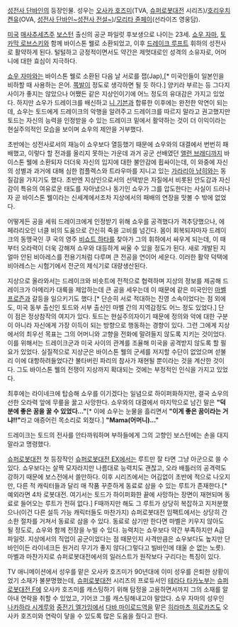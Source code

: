 [[성전사 단바인]]의 등장인물. 성우는 [[오사카 호즈미]](TVA, [[슈퍼로봇대전]] 시리즈)/[[호리우치 켄유]](OVA, [[성전사 단바인~성전사 전설~]])/[[모리타 쥰페이]](선라이즈 영웅담).

[[미국]] [[매사추세츠]]주 [[보스턴]] 출신의 공군 파일럿 후보생으로 나이는 23세. [[쇼우 자마]], [[토카막 로브스키]]와 함께 바이스톤 웰로 소환되었고, 이후 [[드레이크 루프트]] 휘하의 성전사로 활약하게 된다. 
털털하고 긍정적이면서도 약간은 제멋대로인 성격의 소유자로, 어머니에 대한 효심이 지극하다. 

[[쇼우 자마]]와는 바이스톤 웰로 소환된 다음 날 서로를 잽(Jap),[* 미국인들이 일본인을 비하할 때 사용하는 은어. [[쪽발이]] 정도로 생각하면 될 듯 하다.] 양키라 부르는 등 그다지 사이가 좋지는 않았으나 어쨌든 같은 지상인이기에 어느 정도의 유대감은 가지고 있었다. 하지만 쇼우가 드레이크를 배신하고 [[니 기븐]]과 합류한 이후에는 완전한 악연이 되는데, 쇼우는 토드에게 드레이크의 악행을 알려주고 드레이크를 따르지 말라고 권고했지만 토드는 자신의 능력을 인정받을 수 있는 드레이크 밑에서 활약하는 것이 더 이익이라는 현실주의적인 모습을 보이며 쇼우의 제안을 거부했다.

초반에는 성전사로서의 재능이 쇼우보다 열등했기 때문에 쇼우와의 대결에서 번번히 패배했고, 이렇다 할 전과를 올리지 못하는 가운데 과거 공군 선배였던 [[앨런 브래디]]까지 바이스톤 웰에 소환되자 더더욱 자신의 입지에 대한 불안감에 휩싸이는데, 이 와중에 자신의 성별과 과거에 대해 심한 컴플렉스와 트라우마를 지니고 있는 [[가라리아 냠히]]와는 동질감을 가지기도 했다. 초반엔 지상인으로서의 선택받은 자질에서 비롯된 안도감과 자신감이 특유의 여유로운 태도를 자아냈으나 동기인 쇼우가 그를 압도한다는 사실이 드러나자 곧 바이스톤 웰이라는 신세계에서조차 지상에서의 패배의 연장을 맛볼 수 밖에 없었다. 

어떻게든 공을 세워 드레이크에게 인정받기 위해 쇼우를 공격했다가 격추당했으나, 에 페라리오인 너클 비의 도움으로 간신히 죽을 고비를 넘긴다. 몸이 회복되자마자 드레이크의 동맹국인 쿠 국의 영주 [[비쇼트 하타]]를 찾아가 그의 휘하에서 싸우게 되는데, 이 때부터 오라력이 더욱 강해져 쇼우와 대등하게 싸울 수 있을 정도가 된다. 새로 개발된 지 얼마 안된 비아레스를 전용기처럼 다루며 큰 전공을 연이어 세운다. 이러한 활약 덕택에 비아레스는 시험기에서 전군의 제식기로 대량생산된다. 

지상으로 올라와서는 드레이크와 비숏트에 전적으로 협력하며 지상의 정보를 제공해 드레이크가 아메리카 대륙을 제압하는데 큰 공을 세우는데 이 때문에 같은 미국인인 [[마벨 프로즌]]과 갈등을 일으키기도 했다.[* 단순히 서로 적대하는 진영 소속이었다는 점 외에도, 미국 동부 출신인 토드와 서부 출신인 마벨 간의 지역감정도 어느 정도 있었다.] 단 이 점은 정상참작의 여지가 있다. 토드는 현실주의자이기 때문에 정의와 악에 대한 구분이 아니라 자신에게 가장 이득이 되는 방향으로 행동하는 경향이 있다. 그런 그에게 지상에서의 최우선 목표는 그의 어머니와 고향을 전화에 말려들지 않도록 지키는 것이었다. 이를 위해서는 드레이크군과 미국 사이의 관계를 조율해 미국을 공격받지 않도록 할 필요가 있었다. 실질적으로 지상군은 바이스톤 웰의 군세를 저지할 수단이 없었으며 섣불리 이에 대항하려들었다간 불타버린 파리의 참사가 재현될 뿐이라는 것을 계산한 것이다. 그도 바이스톤 웰의 전쟁이 지상까지 확대되는 것에는 부정적인 인식을 가지고 있었다. 

최후에는 라이네크에 탑승해 쇼우를 이기겠다는 일념으로 하이퍼화하지만, 결국 쇼우의 선한 오라력 앞에 무릎을 꿇고 사망한다. 쇼우와의 대결에서 마지막으로 남긴 말은 '''"덕분에 좋은 꿈을 꿀 수 있었다..."'''[* 이에 쇼우는 눈물을 흘리면서 '''"이게 좋은 꿈이라는 거냐!!"'''라고 애증어린 목소리로 외쳤다.] '''"Mama(어머니)..."''' 

드레이크는 토드의 전사를 안타까워하며 부하들에게 그의 고향인 보스턴에는 손을 대지 말라고 명령했다. 

[[슈퍼로봇대전]] 첫 등장작인 [[슈퍼로봇대전 EX]]에서는 루트만 잘 타면 그냥 아군으로 쓸 수 있다. 쇼우보다는 살짝 모자라지만 나름대로 능력치도 괜찮고, 오라 배틀러의 공격력도 강하기 때문에 보스전에서 쓸만하다. 이후 시리즈에서는 어김없이 초반에 적으로 나오지만, 다른 적 캐릭터들과 달리 매 작품 꾸준하게 동료로 삼을 수 있는 루트가 존재한다.[* 예외라면 4차 로봇대전. 여기서는 토드가 하이퍼화한 끝에 사망하는 장면이 재현되며 동료로 들어오는 루트가 전혀 없다.] F때까지만 해도 그 루트가 상당히 복잡하고 지저분했으나(이건 다른 설득 가능 캐릭터들도 마찬가지) 슈퍼로봇대전 임팩트에서는 상당히 간소한 절차를 거쳐서 동료로 삼을 수 있다. 동료로 삼기만 한다면 마벨은 키우지 않아도 될 정도로, 쇼우와 함께 전장을 누빌 수 있다. 능력치는 쇼우보다 약간 부족하지만 A급 파일럿. 지상에서의 직업이 공군이었다는 점 때문인지 사격만큼은 쇼우보다도 높지만 단바인이든 라이네크든 원거리 무기가 좋지 않다(그렇다고 빌바인에 태울 순 없는 노릇). 마벨과 마찬가지로 슈퍼로봇대전에서의 일러스트가 원작보다 구리다는 특징이 있다.

TV 애니메이션에서 성우를 맡은 오사카 호즈미가 90년대에 이미 성우를 은퇴한 상황이었기 소재가 불분명했는데, [[슈퍼로봇대전]] 시리즈의 프로듀서인 [[테라다 타카노부]]는 [[슈퍼로봇대전 F]]에 오사카 호즈미를 캐스팅하기 위해 탐정을 고용하면서까지 그의 소재를 알아내 연락을 취할 수 있었고, 기어코 그를 캐스팅해내고야 말았다. 쇼우 자마의 성우인 [[나카하라 시게루]]와 [[중전기 엘가임]]에서 [[다바 마이로드]]역을 맡은 [[히라마츠 히로카즈]]도 오사카 호즈미와 연락이 닿을 수 있도록 많은 도움을 줬다고 한다.
